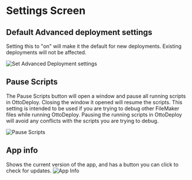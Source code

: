 # Settings Screen

## Default Advanced deployment settings

Setting this to "on" will make it the default for new deployments. Existing deployments will not be affected.

![Set Advanced Deployment settings](/img/ottodeploy/advanced-settings-default.png)

## Pause Scripts

The Pause Scripts button will open a window and pause all running scripts in OttoDeploy. Closing the window it opened will resume the scripts. This setting is intended to be used if you are trying to debug other FileMaker files while running OttoDeploy. Pausing the running scripts in OttoDeploy will avoid any conflicts with the scripts you are trying to debug.

![Pause Scripts](/img/ottodeploy/pause-scripts.png)

## App info

Shows the current version of the app, and has a button you can click to check for updates.
![App Info](/img/ottodeploy/appinfo.png)
